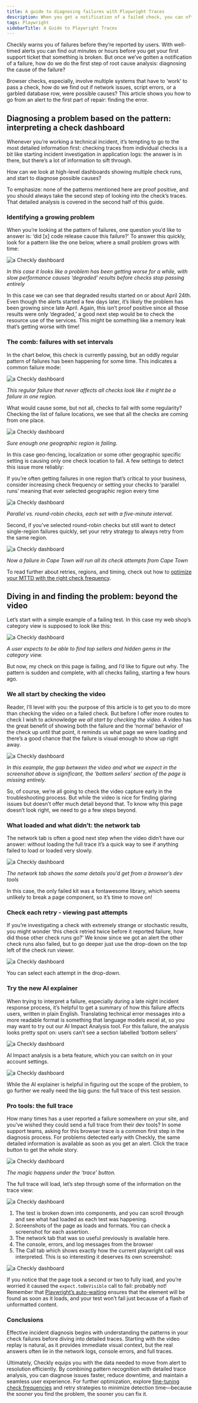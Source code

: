 ```yaml
---
title: A guide to diagnosing failures with Playwright Traces
description: When you get a notification of a failed check, you can often determine the cause right in the Checkly dashboard. This guide covers some the most common failure modes and where to find answers.
tags: Playwright
sidebarTitle: A Guide to Playwright Traces
---
```



<PlaywrightCheckSuiteTryOut />

Checkly warns you of failures before they’re reported by users. With well-timed alerts you can find out minutes or hours before you get your first support ticket that something is broken. But once we’ve gotten a notification of a failure, how do we do the first step of root cause analysis: diagnosing the cause of the failure?

Browser checks, especially, involve multiple systems that have to ‘work’ to pass a check, how do we find out if network issues, script errors, or a garbled database row, were possible causes? This article shows you how to go from an alert to the first part of repair: finding the error.

## Diagnosing a problem based on the pattern: interpreting a check dashboard

Whenever you’re working a technical incident, it’s tempting to go to the most detailed information first: checking traces from individual checks is a bit like starting incident investigation in application logs: the answer is in there, but there’s a lot of information to sift through.

How can we look at high-level dashboards showing multiple check runs, and start to diagnose possible causes?

To emphasize: none of the patterns mentioned here are proof positive, and you should always take the second step of looking into the check’s traces. That detailed analysis is covered in the second half of this guide.

### Identifying a growing problem

When you’re looking at the pattern of failures, one question you’d like to answer is: ‘did [x] code release cause this failure?’ To answer this quickly, look for a pattern like the one below, where a small problem grows with time:

![a Checkly dashboard](/images/guides/images/reading-traces-01.png)


*In this case it looks like a problem has been getting worse for a while, with slow performance causes ‘degraded’ results before checks stop passing entirely*

In this case we can see that degraded results started on or about April 24th. Even though the alerts started a few days later, it’s likely the problem has been growing since late April. Again, this isn’t proof positive since all those results were only ‘degraded,’ a good next step would be to check the resource use of the services. This might be something like a memory leak that’s getting worse with time!

### The comb: failures with set intervals

In the chart below, this check is currently passing, but an oddly regular pattern of failures has been happening for some time. This indicates a common failure mode:


![a Checkly dashboard](/images/guides/images/reading-traces-02.png)

*This regular failure that never affects all checks look like it might be a failure in one region.*

What would cause some, but not all, checks to fail with some regularity? Checking the list of failure locations, we see that all the checks are coming from one place.


![a Checkly dashboard](/images/guides/images/reading-traces-03.png)

*Sure enough one geographic region is failing.*

In this case geo-fencing, localization or some other geographic specific setting is causing only one check location to fail. A few settings to detect this issue more reliably:

If you’re often getting failures in one region that’s critical to your business, consider increasing check frequency or setting your checks to ‘parallel runs’ meaning that ever selected geographic region every time


![a Checkly dashboard](/images/guides/images/reading-traces-04.png)

*Parallel vs. round-robin checks, each set with a five-minute interval.*

Second, if you’ve selected round-robin checks but still want to detect single-region failures quickly, set your retry strategy to always retry from the same region.


![a Checkly dashboard](/images/guides/images/reading-traces-05.png)

*Now a failure in Cape Town will run all its check attempts from Cape Town*

To read further about retries, regions, and timing, check out how to [optimize your MTTD with the right check frequency](https://www.checklyhq.com/blog/check-frequency/).

## Diving in and finding the problem: beyond the video

Let’s start with a simple example of a failing test. In this case my web shop’s category view is supposed to look like this:


![a Checkly dashboard](/images/guides/images/reading-traces-06.png)

*A user expects to be able to find top sellers and hidden gems in the category view.*

But now, my check on this page is failing, and I’d like to figure out why. The pattern is sudden and complete, with all checks failing, starting a few hours ago.

### We all start by checking the video

Reader, I’ll level with you: the purpose of this article is to get you to do more than checking the video on a failed check. But before I offer more routes to check I wish to acknowledge *we all start by checking the video.* A video has the great benefit of showing both the failure and the ‘normal’ behavior of the check up until that point, it reminds us what page we were loading and there’s a good chance that the failure is visual enough to show up right away.


![a Checkly dashboard](/images/guides/images/reading-traces-07.png)

*In this example, the gap between the video and what we expect in the screenshot above is significant, the ‘bottom sellers’ section of the page is missing entirely.*

So, of course, we’re all going to check the video capture early in the troubleshooting process. But while the video is nice for finding glaring issues but doesn’t offer much detail beyond that. To know why this page doesn’t look right, we need to go a few steps beyond.

### What loaded and what didn’t: the network tab

The network tab is often a good next step when the video didn’t have our answer: without loading the full trace it’s a quick way to see if anything failed to load or loaded very slowly.


![a Checkly dashboard](/images/guides/images/reading-traces-08.png)

*The network tab shows the same details you’d get from a browser’s dev tools*

In this case, the only failed kit was a fontawesome library, which seems unlikely to break a page component, so it’s time to move on!

### Check each retry - viewing past attempts

If you’re investigating a check with extremely strange or stochastic results, you might wonder ‘this check retried twice before it reported failure, how did those other check runs go?’ We know since we got an alert the other check runs also failed, but to go deeper just use the drop-down on the top left of the check run viewer.


![a Checkly dashboard](/images/guides/images/reading-traces-09.png)

You can select each attempt in the drop-down.

### Try the new AI explainer

When trying to interpret a failure, especially during a late night incident response process, it’s helpful to get a summary of how this failure affects users, written in plain English. Translating technical error messages into a more readable format is something that language models excel at, so you may want to try out our AI Impact Analysis tool. For this failure, the analysis looks pretty spot on: users can’t see a section labelled ‘bottom sellers’


![a Checkly dashboard](/images/guides/images/reading-traces-09a.png)

AI Impact analysis is a beta feature, which you can switch on in your account settings.


![a Checkly dashboard](/images/guides/images/reading-traces-10.png)

While the AI explainer is helpful in figuring out the scope of the problem, to go further we really need the big guns: the full trace of this test session.

### Pro tools: the full trace

How many times has a user reported a failure somewhere on your site, and you’ve wished they could send a full trace from their dev tools? In some support teams, asking for this browser trace is a common first step in the diagnosis process. For problems detected early with Checkly, the same detailed information is available as soon as you get an alert. Click the trace button to get the whole story.


![a Checkly dashboard](/images/guides/images/reading-traces-11.png)

*The magic happens under the ‘trace’ button.*

The full trace will load, let’s step through some of the information on the trace view:

![a Checkly dashboard](/images/guides/images/reading-traces-12.png)

1. The test is broken down into components, and you can scroll through and see what had loaded as each test was happening.
2. Screenshots of the page as loads and formats. You can check a screenshot for each assertion.
3. The network tab that was so useful previously is available here.
4. The console, errors, and log messages from the browser
5. The Call tab which shows exactly how the current playwright call was interpreted. This is so interesting it deserves its own screenshot:

![a Checkly dashboard](/images/guides/images/reading-traces-13.png)

If you notice that the page took a second or two to fully load, and you’re worried it caused the `expect.toBeVisible` call to fail: probably not! Remember that [Playwright’s auto-waiting](https://www.checklyhq.com/learn/playwright/waits-and-timeouts/) ensures that the element will be found as soon as it loads, and your test won’t fail just because of a flash of unformatted content.

### **Conclusions**

Effective incident diagnosis begins with understanding the patterns in your check failures before diving into detailed traces. Starting with the video replay is natural, as it provides immediate visual context, but the real answers often lie in the network logs, console errors, and full traces.

Ultimately, Checkly equips you with the data needed to move from alert to resolution efficiently. By combining pattern recognition with detailed trace analysis, you can diagnose issues faster, reduce downtime, and maintain a seamless user experience. For further optimization, explore [fine-tuning check frequencies](https://www.checklyhq.com/blog/check-frequency/) and retry strategies to minimize detection time—because the sooner you find the problem, the sooner you can fix it.
